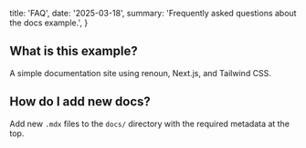   title: 'FAQ',
  date: '2025-03-18',
  summary: 'Frequently asked questions about the docs example.',
}

## What is this example?

A simple documentation site using renoun, Next.js, and Tailwind CSS.

## How do I add new docs?

Add new `.mdx` files to the `docs/` directory with the required metadata at the top.
